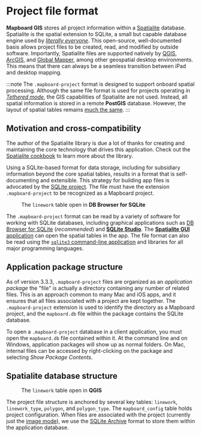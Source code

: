 
# Project file format

**Mapboard GIS** stores all project information within a
[Spatialite](https://www.gaia-gis.it/fossil/libspatialite/index) database.
Spatialite is the spatial extension to SQLite,
a small but capable database engine used by [_literally everyone_](https://www.sqlite.org/mostdeployed.html).
This open-source, well-documented basis allows project files to be created, read, and
modified by outside software. Importantly, Spatialite files are supported natively by
[QGIS](https://docs.qgis.org/3.16/en/docs/training_manual/databases/spatialite.html),
[ArcGIS](https://desktop.arcgis.com/en/arcmap/10.3/manage-data/databases/sqlite-and-arcgis.htm),
and [Global Mapper](https://www.bluemarblegeo.com/knowledgebase/global-mapper-19/Formats/Spatial_Database_Import_Options.htm),
among other geospatial desktop environments. This means that there can always be
a seamless transition between iPad and desktop mapping.

:::note
The `.mapboard-project` format is designed to support onboard spatial processing.
Although the same file format is used for projects operating in
[_Tethered mode_](/docs/tethered-mode), the GIS capabilities of Spatialite
are not used. Instead, all spatial information is stored in a remote
**PostGIS** database. However, the layout of spatial tables
remains [much the same](https://github.com/davenquinn/mapboard-server/tree/master/db-fixtures/create-tables.sql).
:::

## Motivation and cross-compatibility

The author of the Spatialite library is due a lot of thanks for creating and maintaining
the core technology that drives this application. Check out the
[Spatialite cookbook](http://www.gaia-gis.it/gaia-sins/spatialite-cookbook/index.html)
to learn more about the library.

Using a SQLite-based format for data storage, including for subsidiary
information beyond the core spatial tables, results in a format that is
self-documenting and extensible. This strategy for building app files is
advocated by the [SQLite project](https://www.sqlite.org/appfileformat.html).
The file must have the extension `.mapboard-project` to be recognized as a
Mapboard project.

<Figure
  src="/docs/sqlite-browser-database.png"
  width={400}
  className="right"
>The <code>linework</code> table open in <strong>DB Browser for SQLite</strong></Figure>

The `.mapboard-project` format can be read by a variety of software for working with SQLite
databases, including graphical applications such as [DB Browser for SQLite](https://sqlitebrowser.org/) (_recommended_)
and [**SQLite Studio**](https://sqlitestudio.pl/). The [**Spatialite GUI** application](https://www.gaia-gis.it/fossil/spatialite_gui/index)
can open the spatial tables in the app. The file format can also be read using the
[`sqlite3` command-line application](https://sqlite.org/cli.html) and libraries for all major programming languages.

## Application package structure

As of version 3.3.3, `.mapboard-project` files are organized as an _application package_
the "file" is actually a directory containing any number of related files. This is an approach common to many Mac and iOS apps,
and it ensures that all files associated with a project are kept together. The `.mapboard-project` extension is
used to identify the directory as a Mapboard project, and the `mapboard.db` file within the package contains
the SQLite database. 

To open a `.mapboard-project` database in a client application, you must open the `mapboard.db` 
file contained within it. At the command line and on Windows, application packages will show up as normal
folders. On Mac, internal files can be accessed by right-clicking on the package and selecting *Show Package Contents*.

## Spatialite database structure

<Figure src="/docs/qgis-example.png"
  width={400}
  className="right"
>The <code>linework</code> table open in <strong>QGIS</strong></Figure>

The project file structure is anchored by several key tables:
`linework`, `linework_type`, `polygon`, and `polygon_type`.
The `mapboard_config` table holds project configuration. When files are associated with the project
(currently just the [image mode](/docs/project-management/)), we use the
[SQLite Archive](https://www.sqlite.org/sqlar.html) format to store them
within the application database.



